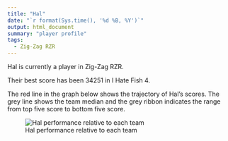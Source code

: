 ```yaml
---
title: "Hal"
date: "`r format(Sys.time(), '%d %B, %Y')`"
output: html_document
summary: "player profile"
tags:
  - Zig-Zag RZR
---
```


Hal is currently a player in Zig-Zag RZR.

Their best score has been 34251 in I Hate Fish 4.

The red line in the graph below shows the trajectory of Hal's scores. The grey line shows the team median and the grey ribbon indicates the range from top five score to bottom five score.

![Hal performance relative to each team](Hal.jpg)
